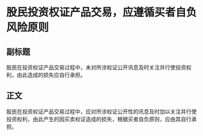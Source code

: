 # 股民投资权证产品交易，应遵循买者自负风险原则
## 副标题
股民在投资权证产品交易过程中，未对所涉权证公开讯息及时关注并行使投资权利，由此造成的损失应自行承担。
## 正文
股民在投资权证产品交易过程中，应对所涉权证公开性的讯息及时加以关注并行使投资权利，由此产生的因买卖权证造成的损失，根据买者自负原则，应由其自行承担。